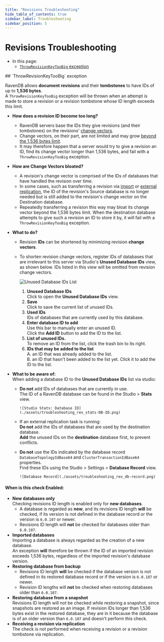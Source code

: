 ```yaml
---
title: "Revisions Troubleshooting"
hide_table_of_contents: true
sidebar_label: Troubleshooting
sidebar_position: 5
---
```



# Revisions Troubleshooting
<Admonition type="note" title="">

* In this page:  
  * [`ThrowRevisionKeyTooBig` exception](../../document-extensions/revisions/troubleshooting.mdx#throwrevisionkeytoobig-exception)  

</Admonition>
## `ThrowRevisionKeyTooBig` exception

RavenDB allows **document revisions** and their **tombstones** to have IDs of up to **1,536 bytes**.  
A `ThrowRevisionKeyTooBig` exception will be thrown when an attempt is made to store a revision or a revision tombstone 
whose ID length exceeds this limit.  

* **How does a revision ID become too long?**  
   * RavenDB servers base the IDs they give revisions (and their tombstones) 
     on the revisions' [change vectors](../../server/clustering/replication/change-vector.mdx).  
   * Change vectors, on their part, are not limited and may grow [beyond the 1,536 bytes limit](../../client-api/operations/maintenance/clean-change-vector.mdx).  
   * It may therefore happen that a server would try to give a revision an ID, find its 
     change vector longer than 1,536 bytes, and fail with a `ThrowRevisionKeyTooBig` exception.  
* **How are Change Vectors bloated?**  
   * A revision's change vector is comprised of the IDs of databases that have handled the revision 
     over time.  
   * In some cases, such as transferring a revision via [import](../../studio/database/tasks/import-data/import-from-ravendb.mdx) 
     or [external replication](../../server/ongoing-tasks/external-replication.mdx), the ID of the 
     revision's Source database is no longer needed but is still added to the revision's change 
     vector on the Destination database.  
   * Repeatedly transferring a revision this way may bloat its change vector beyond the 1,536 bytes 
     limit. When the destination database attempts to give such a revision an ID to store it by, 
     it will fail with a `ThrowRevisionKeyTooBig` exception.  
* **What to do?**  
   * Revision **IDs** can be shortened by minimizing revision **change vectors**.  
   * To shorten revision change vectors, register IDs of databases that are irrelevant to this 
     server via Studio's **Unused Database IDs** view, as shown below. IDs listed in this view 
     will be omitted from revision change vectors.  

        ![Unused Database IDs List](./assets/troubleshooting_rev_unused-db-IDs.png)

        1. **Unused Database IDs**  
           Click to open the **Unused Database IDs** view.  
        2. **Save**  
           Click to save the current list of unused IDs.  
        3. **Used IDs**  
           IDs of databases that are currently used by this database.  
        4. **Enter database ID to add**  
           Use this bar to manually enter an unused ID.  
           Click the **Add ID** button to add the ID to the list.  
        5. **List of unused IDs.**  
           To remove an ID from the list, click the trash bin to its right.  
        6. **IDs that may be added to the list**  
           A. an ID that was already added to the list.  
           B. an ID that hasn't been added to the list yet. Click it to add the ID to the list.  

* **What to be aware of:**  
  When adding a database ID to the **Unused Database IDs** list via studio:  
   * **Do not** add IDs of databases that are currently in use.  
     The ID of a RavenDB database can be found in the Studio &gt; **Stats** view.  

         ![Studio Stats: Database ID](./assets/troubleshooting_rev_stats-DB-ID.png)

   * If an external replication task is running:  
     **Do not** add the IDs of databases that are used by the destination database.  
     **Add** the unused IDs on the **destination** database first, to prevent conflicts.  

   * **Do not** use the IDs indicated by the database record `DatabaseTopologyIdBase64` and 
     `ClusterTransactionIdBase64` properties.  
     Find these IDs using the Studio &gt; Settings &gt; **Database Record** view.  

         ![Database Record](./assets/troubleshooting_rev_db-record.png)
#### When is this check Enabled:

* **New databases only**  
  Checking revisions ID length is enabled only for **new databases**.  
   * A database is regarded as **new**, and its revisions ID length **will** be checked, if 
     its version is not defined in the database record or the version is `6.0.107` or newer.  
   * Revisions ID length will **not** be checked for databases older than `6.0.107`.  
* **Imported databases**  
  Importing a database is always regarded as the creation of a new database.  
  An exception **will** therefore be thrown if the ID of an imported revision 
  exceeds 1,536 bytes, regardless of the imported revision's database version.  
* **Restoring database from backup**  
   * Revisions ID length **will** be checked if the database version is not defined in its 
     restored database record or if the version is `6.0.107` or newer.  
   * Revision ID lengths will **not** be checked when restoring databases older than `6.0.107`.  
* **Restoring database from a snapshot**  
  Revisions ID length will not be checked while restoring a snapshot, since snapshots are 
  restored as an image. If revision IDs longer than 1,536 bytes exist in the restored database, 
  they are in it because the database is of an older version than `6.0.107` and doesn't perform 
  this check.  
* **Receiving a revision via replication**  
  The check is not performed when receiving a revision or a revision tombstone via replication.  



